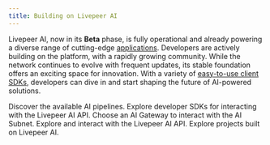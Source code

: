 ```yaml
---
title: Building on Livepeer AI
---
```


Livepeer AI, now in its **Beta** phase, is fully operational and already
powering a diverse range of cutting-edge [applications](/ai/builders/showcase).
Developers are actively building on the platform, with a rapidly growing
community. While the network continues to evolve with frequent updates, its
stable foundation offers an exciting space for innovation. With a variety of
[easy-to-use client SDKs](/ai/sdks/overview), developers can dive in and start
shaping the future of AI-powered solutions.

<CardGroup cols={3}>
  <Card
    href="/ai/pipelines"
    title="AI Pipelines"
    icon="wand-magic-sparkles"
    iconType="duotone"
  >
    Discover the available AI pipelines.
  </Card>
  <Card
    href="/ai/sdks/overview"
    title="AI SDKs"
    icon="brackets-curly"
    iconType="duotone"
  >
    Explore developer SDKs for interacting with the Livepeer AI API.
  </Card>
  <Card
    href="/ai/builders/gateways"
    title="AI Gateways"
    icon="server"
    iconType="duotone"
  >
    Choose an AI Gateway to interact with the AI Subnet.
  </Card>
  <Card
    href="/ai/api-reference"
    title="AI API Reference"
    icon="rectangle-terminal"
    iconType="duotone"
  >
    Explore and interact with the Livepeer AI API.
  </Card>
  <Card title="Showcase" href="/ai/builders/showcase" icon="star">
    Explore projects built on Livepeer AI.
  </Card>
</CardGroup>
